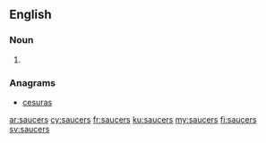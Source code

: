 ==English==

===Noun===
{{head|en|plural}}

# {{plural of|saucer|lang=en}}

===Anagrams===
* [[cesuras#English|cesuras]]

[[ar:saucers]]
[[cy:saucers]]
[[fr:saucers]]
[[ku:saucers]]
[[my:saucers]]
[[fi:saucers]]
[[sv:saucers]]